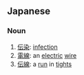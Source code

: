 ==Japanese==

===Noun===
{{ja-noun|r|hira=でんせん|hidx=てんせん'}}

# [[伝染]]: [[infection]]
# [[電線]]: an [[electric]] [[wire]]
# [[伝線]]: a [[run]] in [[tight]]s